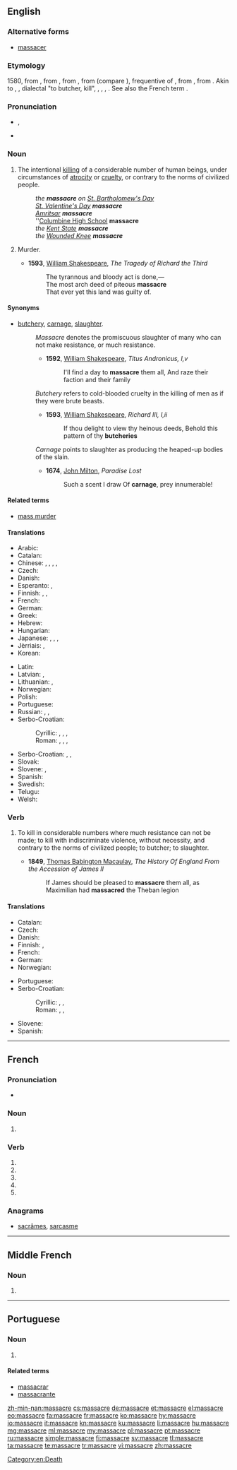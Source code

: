 {{also|massacré}}
==English==

===Alternative forms===
* [[massacer]] {{qualifier|archaic}}

===Etymology===
1580, from {{etyl|frm}} {{term|massacre|lang=frm}}, from {{etyl|fro}} {{term|macacre|macacre, macecle|slaughterhouse, butchery|lang=fro}}, from {{etyl|ML.}} {{term|mazacrium||massacre, slaughter, killing”, also “the head of a newly killed stag|lang=la}}, from {{etyl|gml}} {{recons|matskelen||to massacre|lang=gml}} (compare {{etyl|de|-}} {{term|metzeln|metzeln|massacre|lang=de}}), frequentive of {{term|matsken|matsken, matzgen|to cut, hew|lang=gml}}, from {{etyl|gem-pro|en}} {{recons|maitanan||to cut|lang=gem-pro}}, from {{etyl|ine-pro|en}} {{recons|mei-||small|lang=ine-pro}}. Akin to {{etyl|goh|-}} {{term|meizan||to cut|lang=goh}}, {{etyl|nl|-}} {{term|matsen|matsen|to maul, kill|lang=nl}}, dialectal {{etyl|de|-}} {{term|metzgern|lang=de}} "to butcher, kill", {{etyl|de|-}} {{term|metzgen||to cull, kill, slaughter cattle|lang=de}}, {{term|Metzger||a butcher|lang=de}}, {{term|Metzelei|Metzelei|massacre|lang=de}}, {{etyl|got|-}} {{term|𐌼𐌰𐌹𐍄𐌰𐌽||to cut|tr=maitan|lang=got|sc=Goth}}. See also the French term {{term|massacrer|lang=fr}}.

===Pronunciation===
* {{a|UK}} {{IPA|/ˈmæs.ə.kə(ɹ)/}}, {{X-SAMPA|/"m{s.@.k@(r)/}}
* {{audio|En-us-massacre.ogg|Audio (US)}}

===Noun===
{{en-noun}}

# The intentional [[killing]] of a considerable number of human beings, under circumstances of [[atrocity]] or [[cruelty]], or contrary to the norms of civilized people.
#: ''the '''massacre''' on [[w:St. Bartholomew's Day|St. Bartholomew's Day]]''
#: ''[[w:St. Valentine's Day|St. Valentine's Day]] '''massacre'''''
#: ''[[w:Amritsar|Amritsar]] '''massacre'''''
#: ''[[w:Columbine High School|Columbine High School]] '''massacre'''
#: ''the [[w:Kent State|Kent State]] '''massacre'''''
#: ''the [[w:Wounded Knee|Wounded Knee]] '''massacre'''''
# {{obsolete}} Murder.
#* '''1593''', [[w:William Shakespeare|William Shakespeare]], ''The Tragedy of Richard the Third''
#*: The tyrannous and bloody act is done,—
#*: The most arch deed of piteous '''massacre'''
#*: That ever yet this land was guilty of.

====Synonyms====
* [[butchery]], [[carnage]], [[slaughter]].
*: ''Massacre'' denotes the promiscuous slaughter of many who can not make resistance, or much resistance.
*:* '''1592''', [[w:William Shakespeare|William Shakespeare]], ''Titus Andronicus, I,v''
*:*: I'll find a day to '''massacre''' them all, And raze their faction and their family
*: ''Butchery'' refers to cold-blooded cruelty in the killing of men as if they were brute beasts.
*:* '''1593''', [[w:William Shakespeare|William Shakespeare]], ''Richard III, I,ii''
*:*: If thou delight to view thy heinous deeds, Behold this pattern of thy '''butcheries'''
*: ''Carnage'' points to slaughter as producing the heaped-up bodies of the slain.
*:* '''1674''', [[w:John Milton|John Milton]], ''Paradise Lost''
*:*: Such a scent I draw Of '''carnage''', prey innumerable!

====Related terms====
* [[mass murder]]

====Translations====
{{trans-top|intentional mass killing}}
* Arabic: {{t-|ar|مذبحة|f|tr=madhbaHa}}
* Catalan: {{t-|ca|massacre|m}}
* Chinese: {{zh-tsp|大屠殺|大屠杀|dàtúshā}}, {{zh-tsp|屠殺|屠杀|túshā}}, {{zh-tsp|慘案|惨案|cǎn'àn}}, {{zh-tsp|慘殺|惨杀|cǎnshā}}, {{zh-tsp|殺戮|杀戮|shālù}}
* Czech: {{t-|cs|masakr|m}}
* Danish: {{t-|da|massakre|c}}
* Esperanto: {{t-|eo|amasbuĉado}}, {{t-|eo|masakro}}
* Finnish: {{t+|fi|joukkomurha}}, {{t+|fi|verilöyly}}, {{t+|fi|teurastus}}
* French: {{t+|fr|massacre|m}}
* German: {{t+|de|Massaker|n}}
* Greek: {{t+|el|σφαγή}}
* Hebrew: {{t-|he|טבח|m|tr=tevach}}
* Hungarian: {{t+|hu|mészárlás}}
* Japanese: {{t-|ja|大虐殺|tr=daigyakusatsu}}, {{t-|ja|虐殺|tr=gyakusatsu}}, {{t-|ja|惨殺|tr=zansatsu}}, {{t+|ja|みなごろし|tr=minagoroshi|sc=Jpan}}
* Jèrriais: {{tø|roa-jer|machacréthie|f}}, {{tø|roa-jer|machacre|m}}
* Korean: {{t+|ko|학살|sc=Hang}}
{{trans-mid}}
* Latin: {{t|la|trucidatio}}
* Latvian: {{t-|lv|slaktiņš|m}}, {{t-|lv|masveida slepkavība|f}}
* Lithuanian: {{t-|lt|žudynės|f|p}}, {{t-|lt|skerdynės|f|p}}
* Norwegian: {{t-|no|massakre}}
* Polish: {{t-|pl|masakra|f}}
* Portuguese: {{t+|pt|massacre|m}}
* Russian: {{t+|ru|резня|f|tr=reznjá}}, {{t-|ru|массовое убийство|n|tr=mássovoje ubíjstvo}}, {{t+|ru|бойня|f|tr=bójnja|sc=Cyrl}}
* Serbo-Croatian:
*: Cyrillic: {{t|sh|масакр|m|sc=Cyrl}}, {{t|sh|покољ|m|sc=Cyrl}}, {{t|sh|крвопролиће|m|sc=Cyrl}}, {{t|sh|сеча|f|sc=Cyrl}}
*: Roman: {{t|sh|masakr|m}}, {{t|sh|pokolj|m}}, {{t|sh|krvoproliće|m}}, {{t|sh|seča|f}}
* Serbo-Croatian: {{t-|sh|masakr}}, {{t-|sh|pokolj}}, {{t-|sh|krvoproliće}}
* Slovak: {{t|sk|masakra|f}}
* Slovene: {{t|sl|pokol|m}}, {{t|sl|masaker|m}}
* Spanish: {{t+|es|masacre|f}}
* Swedish: {{t+|sv|massaker|c}}
* Telugu: {{t|te|ఊచకోత|tr=oochakOta|sc=Telu}}
* Welsh: {{t|cy|llofruddiaeth}}
{{trans-bottom}}

===Verb===
{{en-verb|massacres|massacring|massacred}}

# {{transitive}} To kill in considerable numbers where much resistance can not be made; to kill with indiscriminate violence, without necessity, and contrary to the norms of civilized people; to butcher; to slaughter. {{qualifier|Often limited to the killing of human beings.}}
#* '''1849''', [[w:Thomas Babington Macaulay|Thomas Babington Macaulay]], ''The History Of England From the Accession of James II''
#*: If James should be pleased to '''massacre''' them all, as Maximilian had '''massacred''' the Theban legion

====Translations====
{{trans-top|to kill in considerable numbers}}
* Catalan: {{t+|ca|massacrar}}
* Czech: {{t-|cs|masakrovat}}
* Danish: {{t-|da|massakrere}}
* Finnish: {{t-|fi|joukkomurhata}}, {{t+|fi|teurastaa}}
* French: {{t+|fr|massacrer}}
* German: {{t+|de|massakrieren}}
* Norwegian: {{t-|no|massakrere}}
{{trans-mid}}
* Portuguese: {{t+|pt|massacrar}}
* Serbo-Croatian:
*: Cyrillic: {{t|sh|масакрирати|sc=Cyrl}}, {{t|sh|поклати|sc=Cyrl}}, {{t|sh|поубијати|sc=Cyrl}}
*: Roman: {{t|sh|masakrirati}}, {{t|sh|poklati}}, {{t|sh|poubijati}}
* Slovene: {{t|sl|poklati}}
* Spanish: {{t-|es|masacrar}}
{{trans-bottom}}

[[Category:en:Death]]

----

==French==

===Pronunciation===
* {{IPA|/ma.sakʁ/|lang=fr}}

===Noun===
{{fr-noun|m}}

# {{l|en|massacre}}

===Verb===
{{fr-verb-form}}

# {{conjugation of|massacrer||1|s|pres|ind|lang=fr}}
# {{conjugation of|massacrer||3|s|pres|ind|lang=fr}}
# {{conjugation of|massacrer||1|s|pres|sub|lang=fr}}
# {{conjugation of|massacrer||1|s|pres|sub|lang=fr}}
# {{conjugation of|massacrer||2|s|imp|lang=fr}}

===Anagrams===
* [[sacrâmes#French|sacrâmes]], [[sarcasme#French|sarcasme]]

----

==Middle French==

===Noun===
{{frm-noun|m}}

# {{l|en|massacre}}

----

==Portuguese==

===Noun===
{{pt-noun|m}}

# {{l|en|massacre}}

====Related terms====
* [[massacrar]]
* [[massacrante]]

[[zh-min-nan:massacre]]
[[cs:massacre]]
[[de:massacre]]
[[et:massacre]]
[[el:massacre]]
[[eo:massacre]]
[[fa:massacre]]
[[fr:massacre]]
[[ko:massacre]]
[[hy:massacre]]
[[io:massacre]]
[[it:massacre]]
[[kn:massacre]]
[[ku:massacre]]
[[li:massacre]]
[[hu:massacre]]
[[mg:massacre]]
[[ml:massacre]]
[[my:massacre]]
[[pl:massacre]]
[[pt:massacre]]
[[ru:massacre]]
[[simple:massacre]]
[[fi:massacre]]
[[sv:massacre]]
[[tl:massacre]]
[[ta:massacre]]
[[te:massacre]]
[[tr:massacre]]
[[vi:massacre]]
[[zh:massacre]]